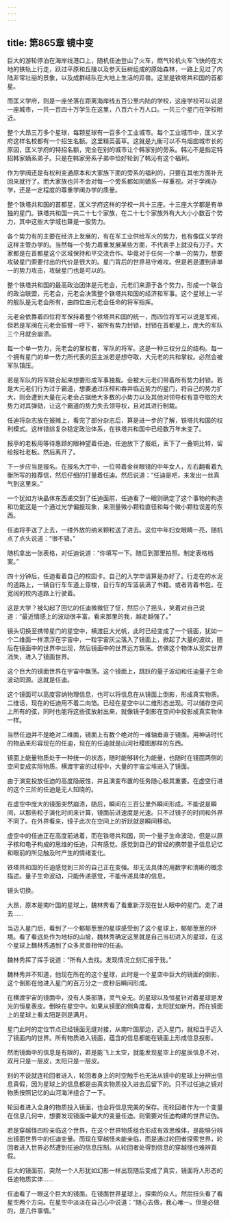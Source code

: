 ```yaml
---
---
---
```

title: 第865章 镜中变
---



巨大的游轮停泊在海岸线港口上，随机任迪登山了火车，燃气轮机火车飞快的在大地的铁轨上行走，跃过平原和丘陵以及参天巨树组成的原始森林，一路上见过了内陆非常壮丽的景象，以及成群结队在大地上生活的异兽。这里是铁塔共和国的首都星。

而匡义学府，则是一座坐落在距离海岸线五百公里内陆的学校，这座学校可以说是一座城市，一共一百四十万学生在这里，八百六十万人口。一共三个星门在学校附近。

整个大昂三万多个星球，每颗星球有一百多个工业城市。每个工业城市中，匡义学府这样名校都有一个招生名额。这里精英荟萃。这就是九衡可以不鸟烟囱城市长的原因，匡义学府的特招名额，完全在别的城市让个韩家别的旁系。韩沁不是指定特招韩家嫡系弟子。只是在韩家旁系子弟中恰好轮到了韩沁有这个福利。

作为学阀还是有权利变通原本和大家族下面的旁系的福利的，只要在其他方面补充回来就行了。而大家族也并不会对每一个旁系都如同嫡系一样重视。对于学阀办学，还是一定程度的尊重学阀办学的质量。

整个铁塔共和国的首都星，匡义学府这样的学校一共十三座。十三座大学都是有单独的星门。铁塔共和国一共二十七个家族，在二十七个家族外有大大小小数百个势力，其中这些大学城也算是一股势力。

各个势力有的主要在经济上发展的，有在军工业供给军火的势力，也有像匡义学府这样主管办学的。当然每一个势力着重发展某些方面，不代表手上就没有刀子。大家都是在首都星这个区域保持和平交流合作。毕竟对于任何一个单一的势力，想要攻破星门索要付出的代价是很大的。星门背后的世界易守难攻。但是若是遭到非单一的势力攻击，攻破星门也是可以的。

整个铁塔共和国的最高政治团体是元老会，元老们来源于各个势力，形成一个联合的政治联盟，元老会，元老会决策整个铁塔共和国的经济和军事。这个星球上一半的舰队是元老会所有，由四位由元老会任命的将军指挥。

元老会依靠着四位将军保持着整个铁塔共和国的统一，而四位将军可以说是军阀，但若是军阀在元老会振臂一呼下，被所有势力封锁，封锁在首都星上，庞大的军队三个月就会崩溃。

每一个单一势力，元老会的掌权者，军队的将军。这是一种三权分立的结构。每一个拥有星门的单一势力所代表的民主派若是想夺取，大元老的共和掌权。必然会被军队镇压。

若是军队的将军联合起来想要形成军事独裁。会被大元老们带着所有势力封锁。若是大元老们行为过于霸道，想要通过压榨和吞并临近势力的星门，将自己的势力扩大，则会遭到大量在元老会占据绝大多数的小势力以及其他对领导权有意夺取的大势力对其弹劾，让这个霸道的势力失去领导权，且对其进行制裁。

任迪将杂志放在报摊上，看完了部分杂志后，算是进一步的了解，铁塔共和国的权利模式。这样错综复杂稳定政治体系，在铁塔共和国中已经数万年未变了。

报亭的老板用等待惠顾的眼神望着任迪，任迪放下了报纸，丢下了一叠铜比特，留给报社老板。然后离开了。

下一步应当是报名。在报名大厅中，一位带着金丝眼镜的中年女人，左右翻看着九衡所写的推荐信，然后仔细的打量着任迪。然后说道：“任迪是吧，来发出一丝真气到这里来。”

一个犹如方块晶体东西递交到了任迪面前，任迪看了一眼则确定了这个事物的构造和功能这是一个通过光学偏振现象，来测量微小颗粒直径和每个微小颗粒误差的东西。

任迪将手送了上去，一缕外放的纳米颗粒送了进去。这位中年妇女眼睛一亮，随机点了点头说道：“很不错。”

随机拿出一张表格，对任迪说道：“你填写一下。随后到那里拍照。制定表格档案。”

四十分钟后，任迪看着自己的校园卡。自己的入学申请算是办好了。行走在的水泥的道路上，一辆自行车车道上穿梭，自行车的车篮装满了书籍。或者背着书包。在宽阔的校内道路上行驶着。

这是大学？被勾起了回忆的任迪微微怔了怔，然后小了摇头，笑着对自己说道：“最近情感上的波动很丰富。看来那里的我，越走越强了。”

镜头切换至携带星门的星空中，横渡巨大光帆，此时已经变成了一个镜面，犹如一个二维面一样漂浮在宇宙中，一粒宇宙灰尘落入了镜面上，掀起了大量的波纹，随后在镜面中的世界中出现，然后镜面中的世界远方飘荡。仿佛这个物体从现实世界消失，进入了镜面世界。

这个巨大的镜面世界在宇宙中飘荡。这个镜面上，跳跃的量子波动和任迪量子生命波动同源。这就是任迪。

这个镜面可以高度容纳物理信息，也可以将信息在从镜面上倒影，形成真实物质。二维话，现在的任迪用不着二向箔。已经在星空中以二维形态出现。可以储存空间上所有的弦，同时也能将这些弦放射出来，就像镜子倒影在空间中投影成真实物体一样。

当然任迪并不是绝对二维面，镜面上有数个绝对的一维轴垂直于镜面。用神话时代的物品来形容现在的任迪，现在的任迪就是山河社稷图那样的东西。

镜面上能量物质处于一种统一的状态，随时能够转化为能量，也随时在镜面两侧的空间变成实际物质。横渡宇宙的过程中，大量的宇宙尘埃进入了镜面。

由于演变投放任迪的高度隐蔽性，并且演变布置的任务随心极其重要。在虚空行进的这个三阶的任迪是无人知晓的。

在虚空中庞大的镜面突然崩溃，随后，瞬间在三百公里外瞬间形成。不能说是瞬间，以那些粒子演化时间来计算，镜面前进速度是光速。只不过镜子的时间和外界不同了。在外界看来，镜子此次在空间上的折跃就是瞬间移动。

虚空中的任迪正在高度前进着，而在铁塔共和国，同一个量子生命波动，但是以原子核和电子构成的思维的任迪，只有感觉。感觉到自己的曾经的携带量子信息记忆和眼前的所见触及时产生的情绪变化。

铁塔共和国的任迪感觉到三阶的自己正在变强。却无法具体的用数字和清晰的概念描述。量子生命波动，只能传递感觉，不能传递具体的信息。

镜头切换。

大昂，原本是南叶国的星球上，魏林秀看了看重新浮现在世人眼中的星门。走了进去……

当迈入星门后，看到了一个郁郁葱葱的星球感受到了这个星球上，郁郁葱葱的环境。看了看远处作为地标的山坡，魏林秀确定这里就是自己当初进入的星球，在这个星球上魏林秀遇到了众多灵兽相伴的任迪。

魏林秀挥了挥手说道：“所有人去找。发现情况立刻汇报于我。”

魏林秀并不知道，他现在所在的这个星球，此时是一个星空中巨大的镜面的倒影，这个倒影在他进入星门的百万分之一皮秒后瞬间形成。

在横渡宇宙的镜面中，没有人类部落，灵气全无。的星球以及恒星针对着星球是发光的恒星表皮。倒映在星空中。如果从镜面的侧角度看，太阳犹如新月。而在镜面上的星球上看太阳是则是满月。

星门此时的定位节点已经镜面无缝对接，从南叶国那边，迈入星门，就相当于迈入了镜面内的世界。所有物质进入镜面，蕴含的信息都能在镜面上形成信息投影。

然而镜面中的信息是有限的，若是能飞上太空，就能发现星空上的星辰信息不对，双月只是一层皮，太阳只是一层皮。

别的不说就连轮回者进入，轮回者身上的时空触手也无法从镜中的星球上分辨出信息真假，因为星球上的信息都是由真实物质投入进去后留下的。只不过任迪之镜对物质按照记忆的山河海洋组合了一下。

轮回者进入全身的物质投入镜面，也会将信息完美的保存。而轮回者作为一个变量在信息几何中，想要发现镜面中最大的变量任迪。则需要对任迪构建的世界证伪。

若是穿越怪四阶亲临这个世界，在这个世界物质组合形成有效思维体，是能够分辨出镜面世界中的任迪变量。而现在穿越怪未能亲临，而是通过轮回者探索世界，轮回者进入世界必然遭到任迪的信息压制。从轮回者处得到信息的穿越怪也难辨真假。

巨大的镜面前，突然一个人形犹如幻影一样出现随后变成了真实，镜面将人形态的任迪物质实体……

任迪看了一眼这个巨大的镜面。在镜面世界星球上，探索的众人。然后扭头看了看星空两个方向。在星空中淡淡在自己心中说道：“随心去做，我心唯一。但是必做的，是几件事情。”